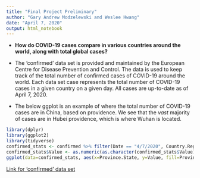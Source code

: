 ---
title: "Final Project Preliminary"
author: "Gary Andrew Modzelewski and Weslee Hwang"
date: "April 7, 2020"
output: html_notebook
---

* **How do COVID-19 cases compare in various countries around the world, along with total global cases?**

* The 'confirmed' data set is provided and maintained by the European Centre for Disease Prevention and Control. The data is used to keep track of the total number of confirmed cases of COVID-19 around the world. Each data set case represents the total number of COVID-19 cases in a given country on a given day. All cases are up-to-date as of April 7, 2020.

* The below ggplot is an example of where the total number of COVID-19 cases are in China, based on providence. We see that the *vast* majority of cases are in Hubei providence, which is where Wuhan is located. 

```{r}
library(dplyr)
library(ggplot2)
library(tidyverse)
confirmed_stats <- confirmed %>% filter(Date == "4/7/2020", Country.Region == "China") %>% select(Province.State, Value)
confirmed_stats$Value <- as.numeric(as.character(confirmed_stats$Value))
ggplot(data=confirmed_stats, aes(x=Province.State, y=Value, fill=Province.State)) + geom_bar(stat="identity") + theme(axis.text.x = element_text(angle = 60, hjust = 1))
```


[Link for 'confirmed' data set](https://opendata.ecdc.europa.eu/covid19/casedistribution/csv/)


